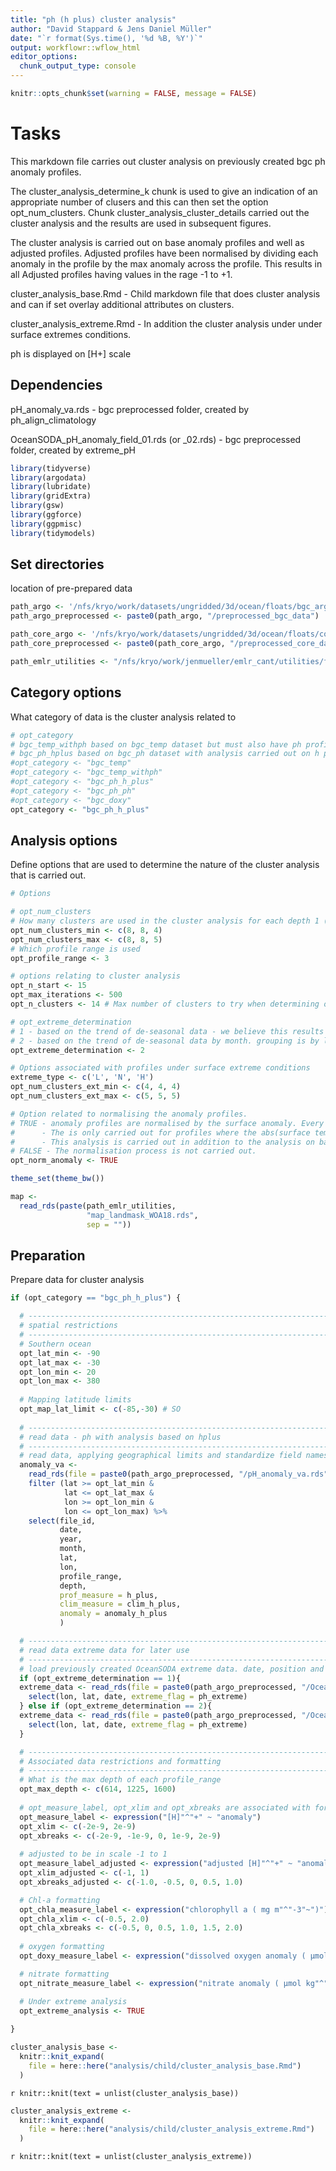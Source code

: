 ```yaml
---
title: "ph (h plus) cluster analysis"
author: "David Stappard & Jens Daniel Müller"
date: "`r format(Sys.time(), '%d %B, %Y')`"
output: workflowr::wflow_html
editor_options:
  chunk_output_type: console
---
```


```r

knitr::opts_chunk$set(warning = FALSE, message = FALSE)

```

# Tasks

This markdown file carries out cluster analysis on previously created bgc ph anomaly profiles.

The cluster_analysis_determine_k chunk is used to give an indication of an appropriate number of clusers and this can then set the option opt_num_clusters. Chunk cluster_analysis_cluster_details carried out the cluster analysis and the results are used in subsequent figures.

The cluster analysis is carried out on base anomaly profiles and well as adjusted profiles. Adjusted profiles have been normalised by dividing each anomaly in the profile by the max anomaly across the profile. This results in all Adjusted profiles having values in the rage -1 to +1.

cluster_analysis_base.Rmd - Child markdown file that does cluster analysis and can if set overlay additional attributes on clusters.

cluster_analysis_extreme.Rmd - In addition the cluster analysis under under surface extremes conditions.

ph is displayed on [H+] scale

Dependencies
------------

pH_anomaly_va.rds - bgc preprocessed folder, created by ph_align_climatology

OceanSODA_pH_anomaly_field_01.rds (or _02.rds) - bgc preprocessed folder, created by extreme_pH


```r

library(tidyverse)
library(argodata)
library(lubridate)
library(gridExtra)
library(gsw)
library(ggforce)
library(ggpmisc)
library(tidymodels)

```

## Set directories

location of pre-prepared data

```r

path_argo <- '/nfs/kryo/work/datasets/ungridded/3d/ocean/floats/bgc_argo'
path_argo_preprocessed <- paste0(path_argo, "/preprocessed_bgc_data")

path_core_argo <- '/nfs/kryo/work/datasets/ungridded/3d/ocean/floats/core_argo_r_argodata'
path_core_preprocessed <- paste0(path_core_argo, "/preprocessed_core_data")

path_emlr_utilities <- "/nfs/kryo/work/jenmueller/emlr_cant/utilities/files/"

```

## Category options

What category of data is the cluster analysis related to

```r

# opt_category
# bgc_temp_withph based on bgc_temp dataset but must also have ph profile.
# bgc_ph_hplus based on bgc_ph dataset with analysis carried out on h plus anomalies
#opt_category <- "bgc_temp"
#opt_category <- "bgc_temp_withph"
#opt_category <- "bgc_ph_h_plus"
#opt_category <- "bgc_ph_ph"
#opt_category <- "bgc_doxy"
opt_category <- "bgc_ph_h_plus"

```

## Analysis options

Define options that are used to determine the nature of the cluster analysis that is carried out.

```r

# Options

# opt_num_clusters
# How many clusters are used in the cluster analysis for each depth 1 (600 m), 2 (1000 m) and 3 (1500 m)
opt_num_clusters_min <- c(8, 8, 4)
opt_num_clusters_max <- c(8, 8, 5)
# Which profile range is used
opt_profile_range <- 3

# options relating to cluster analysis
opt_n_start <- 15
opt_max_iterations <- 500
opt_n_clusters <- 14 # Max number of clusters to try when determining optimal number of clusters

# opt_extreme_determination
# 1 - based on the trend of de-seasonal data - we believe this results in more summer extremes where variation tend to be greater.
# 2 - based on the trend of de-seasonal data by month. grouping is by lat, lon and month.
opt_extreme_determination <- 2

# Options associated with profiles under surface extreme conditions
extreme_type <- c('L', 'N', 'H')
opt_num_clusters_ext_min <- c(4, 4, 4)
opt_num_clusters_ext_max <- c(5, 5, 5)

# Option related to normalising the anomaly profiles.
# TRUE - anomaly profiles are normalised by the surface anomaly. Every depth anomaly is divided by the surface anomaly.
#      - The is only carried out for profiles where the abs(surface temp) > 1.
#      - This analysis is carried out in addition to the analysis on base anomaly profiles.  
# FALSE - The normalisation process is not carried out. 
opt_norm_anomaly <- TRUE

```


```r

theme_set(theme_bw())

map <-
  read_rds(paste(path_emlr_utilities,
                 "map_landmask_WOA18.rds",
                 sep = ""))

```


## Preparation

Prepare data for cluster analysis



```r

if (opt_category == "bgc_ph_h_plus") {

  # ---------------------------------------------------------------------------------------------
  # spatial restrictions
  # ---------------------------------------------------------------------------------------------
  # Southern ocean
  opt_lat_min <- -90
  opt_lat_max <- -30
  opt_lon_min <- 20
  opt_lon_max <- 380
  
  # Mapping latitude limits
  opt_map_lat_limit <- c(-85,-30) # SO
  
  # ---------------------------------------------------------------------------------------------
  # read data - ph with analysis based on hplus
  # ---------------------------------------------------------------------------------------------
  # read data, applying geographical limits and standardize field names.
  anomaly_va <-
    read_rds(file = paste0(path_argo_preprocessed, "/pH_anomaly_va.rds")) %>%
    filter (lat >= opt_lat_min &
            lat <= opt_lat_max &
            lon >= opt_lon_min &
            lon <= opt_lon_max) %>%
    select(file_id,
           date,
           year,
           month,
           lat,
           lon,
           profile_range,
           depth, 
           prof_measure = h_plus,
           clim_measure = clim_h_plus,
           anomaly = anomaly_h_plus
           )

  # ---------------------------------------------------------------------------------------------
  # read data extreme data for later use
  # ---------------------------------------------------------------------------------------------
  # load previously created OceanSODA extreme data. date, position and nature of extreme
  if (opt_extreme_determination == 1){
  extreme_data <- read_rds(file = paste0(path_argo_preprocessed, "/OceanSODA_pH_anomaly_field_01.rds")) %>%
    select(lon, lat, date, extreme_flag = ph_extreme)
  } else if (opt_extreme_determination == 2){
  extreme_data <- read_rds(file = paste0(path_argo_preprocessed, "/OceanSODA_pH_anomaly_field_02.rds")) %>%
    select(lon, lat, date, extreme_flag = ph_extreme)
  }

  # ---------------------------------------------------------------------------------------------
  # Associated data restrictions and formatting
  # ---------------------------------------------------------------------------------------------
  # What is the max depth of each profile_range
  opt_max_depth <- c(614, 1225, 1600)
    
  # opt_measure_label, opt_xlim and opt_xbreaks are associated with formatting
  opt_measure_label <- expression("[H]"^"+" ~ "anomaly")
  opt_xlim <- c(-2e-9, 2e-9)
  opt_xbreaks <- c(-2e-9, -1e-9, 0, 1e-9, 2e-9)
  
  # adjusted to be in scale -1 to 1
  opt_measure_label_adjusted <- expression("adjusted [H]"^"+" ~ "anomaly")
  opt_xlim_adjusted <- c(-1, 1)
  opt_xbreaks_adjusted <- c(-1.0, -0.5, 0, 0.5, 1.0)

  # Chl-a formatting
  opt_chla_measure_label <- expression("chlorophyll a ( mg m"^"-3"~")")
  opt_chla_xlim <- c(-0.5, 2.0)
  opt_chla_xbreaks <- c(-0.5, 0, 0.5, 1.0, 1.5, 2.0)
  
  # oxygen formatting
  opt_doxy_measure_label <- expression("dissolved oxygen anomaly ( µmol kg"^"-1"~")")

  # nitrate formatting
  opt_nitrate_measure_label <- expression("nitrate anomaly ( µmol kg"^"-1"~")")

  # Under extreme analysis
  opt_extreme_analysis <- TRUE
  
}

```


```r


cluster_analysis_base <-
  knitr::knit_expand(
    file = here::here("analysis/child/cluster_analysis_base.Rmd")
  )


```

`r knitr::knit(text = unlist(cluster_analysis_base))`


```r


cluster_analysis_extreme <-
  knitr::knit_expand(
    file = here::here("analysis/child/cluster_analysis_extreme.Rmd")
  )


```

`r knitr::knit(text = unlist(cluster_analysis_extreme))`
